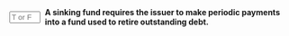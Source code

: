 ::: {.question-block}

<form onsubmit="event.preventDefault(); checkAnswerBox('module6_tf_q77','T')" style="display: flex; align-items: center; gap: 8px;">
<input type="text" id="module6_tf_q77" name="module6_tf_q77" maxlength="1" placeholder="T or F" style="width: 55px;" data-correct-answer="T" /> 
<label for="module6_tf_q77"><strong>A sinking fund requires the issuer to make periodic payments into a fund used to retire outstanding debt.</strong></label>
</form>

<div id="feedback-module6_tf_q77" class="feedback" style="display:none;">
This is TRUE. Sinking funds help issuers gradually repay bonds over time.
</div>

:::
